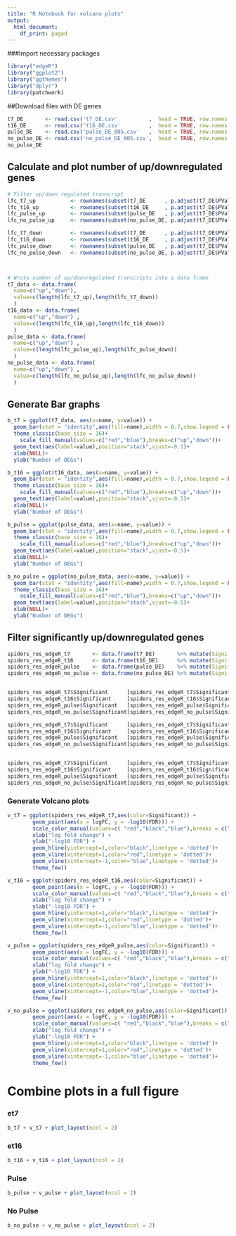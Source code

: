 ```yaml
---
title: "R Notebook for volcano plots"
output:
  html_document:
    df_print: paged
---
```


###Import necessary packages
```r
library("edgeR")
library("ggplot2")
library("ggthemes")
library("dplyr")
library(patchwork)
```

##Download files with DE genes
```r
t7_DE       <- read.csv('t7_DE.csv'          ,  head = TRUE, row.names = 1)
t16_DE      <- read.csv('t16_DE.csv'         ,  head = TRUE, row.names = 1)
pulse_DE    <- read.csv('pulse_DE_005.csv'   ,  head = TRUE, row.names = 1)
no_pulse_DE <- read.csv('no_pulse_DE_005.csv',  head = TRUE, row.names = 1)
no_pulse_DE
```

## Calculate and plot number of up/downregulated genes
```r
# Filter up/down regulated transcript
lfc_t7_up           <- rownames(subset(t7_DE      , p.adjust(t7_DE$PValue, method="BH")<0.05 & logFC>1 ))
lfc_t16_up          <- rownames(subset(t16_DE     , p.adjust(t7_DE$PValue, method="BH")<0.05 & logFC>1 ))
lfc_pulse_up        <- rownames(subset(pulse_DE   , p.adjust(t7_DE$PValue, method="BH")<0.05 & logFC>1 ))
lfc_no_pulse_up     <- rownames(subset(no_pulse_DE, p.adjust(t7_DE$PValue, method="BH")<0.05 & logFC>1 ))

lfc_t7_down         <- rownames(subset(t7_DE      , p.adjust(t7_DE$PValue, method="BH")<0.05 & logFC<(-1) ))
lfc_t16_down        <- rownames(subset(t16_DE     , p.adjust(t7_DE$PValue, method="BH")<0.05 & logFC<(-1) ))
lfc_pulse_down      <- rownames(subset(pulse_DE   , p.adjust(t7_DE$PValue, method="BH")<0.05 & logFC<(-1) ))
lfc_no_pulse_down   <- rownames(subset(no_pulse_DE, p.adjust(t7_DE$PValue, method="BH")<0.05 & logFC<(-1) ))



# Wrute number of up/downregulated transcripts into a data frame
t7_data <- data.frame(
  name=c("up","down"),  
  value=c(length(lfc_t7_up),length(lfc_t7_down))
  )
t16_data <- data.frame(
  name=c("up","down") ,  
  value=c(length(lfc_t16_up),length(lfc_t16_down))
  )
pulse_data <- data.frame(
  name=c("up","down") ,  
  value=c(length(lfc_pulse_up),length(lfc_pulse_down))
  )
no_pulse_data <- data.frame(
  name=c("up","down") ,  
  value=c(length(lfc_no_pulse_up),length(lfc_no_pulse_down))
  )

```

## Generate Bar graphs
```r
b_t7 = ggplot(t7_data, aes(x=name, y=value)) + 
  geom_bar(stat = "identity",aes(fill=name),width = 0.7,show.legend = FALSE)+
  theme_classic(base_size = 16)+
    scale_fill_manual(values=c("red","blue"),breaks=c("up","down"))+
  geom_text(aes(label=value),position="stack",vjust=-0.1)+
  xlab(NULL)+
  ylab("Number of DEGs")

b_t16 = ggplot(t16_data, aes(x=name, y=value)) + 
  geom_bar(stat = "identity",aes(fill=name),width = 0.7,show.legend = FALSE)+
  theme_classic(base_size = 16)+
    scale_fill_manual(values=c("red","blue"),breaks=c("up","down"))+
  geom_text(aes(label=value),position="stack",vjust=-0.5)+
  xlab(NULL)+
  ylab("Number of DEGs")

b_pulse = ggplot(pulse_data, aes(x=name, y=value)) + 
  geom_bar(stat = "identity",aes(fill=name),width = 0.7,show.legend = FALSE)+
  theme_classic(base_size = 16)+
    scale_fill_manual(values=c("red","blue"),breaks=c("up","down"))+
  geom_text(aes(label=value),position="stack",vjust=-0.5)+
  xlab(NULL)+
  ylab("Number of DEGs")

b_no_pulse = ggplot(no_pulse_data, aes(x=name, y=value)) + 
  geom_bar(stat = "identity",aes(fill=name),width = 0.7,show.legend = FALSE)+
  theme_classic(base_size = 16)+
    scale_fill_manual(values=c("red","blue"),breaks=c("up","down"))+
  geom_text(aes(label=value),position="stack",vjust=-0.5)+
  xlab(NULL)+
  ylab("Number of DEGs")
```

## Filter significantly up/downregulated genes
```r
spiders_res_edgeR_t7       <- data.frame(t7_DE)       %>% mutate(Significant = p.adjust(t7_DE$PValue      , method="BH")<0.05)
spiders_res_edgeR_t16      <- data.frame(t16_DE)      %>% mutate(Significant = p.adjust(t16_DE$PValue     , method="BH")<0.05)
spiders_res_edgeR_pulse    <- data.frame(pulse_DE)    %>% mutate(Significant = p.adjust(pulse_DE$PValue   , method="BH")<0.05)
spiders_res_edgeR_no_pulse <- data.frame(no_pulse_DE) %>% mutate(Significant = p.adjust(no_pulse_DE$PValue, method="BH")<0.05)


spiders_res_edgeR_t7$Significant      [spiders_res_edgeR_t7$Significant==TRUE       & spiders_res_edgeR_t7$logFC>1      ] <- "upregulated"
spiders_res_edgeR_t16$Significant     [spiders_res_edgeR_t16$Significant==TRUE      & spiders_res_edgeR_t16$logFC>1     ] <- "upregulated"
spiders_res_edgeR_pulse$Significant   [spiders_res_edgeR_pulse$Significant==TRUE    & spiders_res_edgeR_pulse$logFC>1   ] <- "upregulated"
spiders_res_edgeR_no_pulse$Significant[spiders_res_edgeR_no_pulse$Significant==TRUE & spiders_res_edgeR_no_pulse$logFC>1] <- "upregulated"

spiders_res_edgeR_t7$Significant      [spiders_res_edgeR_t7$Significant==TRUE      & spiders_res_edgeR_t7$logFC<(-1)       ] <- "downregulated"
spiders_res_edgeR_t16$Significant     [spiders_res_edgeR_t16$Significant==TRUE      & spiders_res_edgeR_t16$logFC<(-1)     ] <- "downregulated"
spiders_res_edgeR_pulse$Significant   [spiders_res_edgeR_pulse$Significant==TRUE    & spiders_res_edgeR_pulse$logFC<(-1)   ] <- "downregulated"
spiders_res_edgeR_no_pulse$Significant[spiders_res_edgeR_no_pulse$Significant==TRUE & spiders_res_edgeR_no_pulse$logFC<(-1)] <- "downregulated"


spiders_res_edgeR_t7$Significant      [spiders_res_edgeR_t7$Significant==FALSE       | spiders_res_edgeR_t7$Significant==TRUE       ] <- "unchange"
spiders_res_edgeR_t16$Significant     [spiders_res_edgeR_t16$Significant==FALSE      | spiders_res_edgeR_t16$Significant==TRUE      ] <- "unchange"
spiders_res_edgeR_pulse$Significant   [spiders_res_edgeR_pulse$Significant==FALSE    | spiders_res_edgeR_pulse$Significant==TRUE    ] <- "unchange"
spiders_res_edgeR_no_pulse$Significant[spiders_res_edgeR_no_pulse$Significant==FALSE | spiders_res_edgeR_no_pulse$Significant==TRUE ] <- "unchange"
```

### Generate Volcano plots
```r
v_t7 = ggplot(spiders_res_edgeR_t7,aes(color=Significant)) + 
        geom_point(aes(x = logFC, y = -log10(FDR))) + 
        scale_color_manual(values=c( "red","black","blue"),breaks = c("upregulated","downregulated","unchange"))+
        xlab("log fold change") + 
        ylab("-log10 FDR") +
        geom_hline(yintercept=1,color="black",linetype = 'dotted')+
        geom_vline(xintercept=1,color="red",linetype = 'dotted')+ 
        geom_vline(xintercept=-1,color="blue",linetype = 'dotted')+
        theme_few()

v_t16 = ggplot(spiders_res_edgeR_t16,aes(color=Significant)) + 
        geom_point(aes(x = logFC, y = -log10(FDR))) + 
        scale_color_manual(values=c( "red","black","blue"),breaks = c("upregulated","downregulated","unchange"))+
        xlab("log fold change") + 
        ylab("-log10 FDR") +
        geom_hline(yintercept=1,color="black",linetype = 'dotted')+
        geom_vline(xintercept=1,color="red",linetype = 'dotted')+ 
        geom_vline(xintercept=-1,color="blue",linetype = 'dotted')+
        theme_few()

v_pulse = ggplot(spiders_res_edgeR_pulse,aes(color=Significant)) + 
        geom_point(aes(x = logFC, y = -log10(FDR))) + 
        scale_color_manual(values=c( "red","black","blue"),breaks = c("upregulated","downregulated","unchange"))+
        xlab("log fold change") + 
        ylab("-log10 FDR") +
        geom_hline(yintercept=1,color="black",linetype = 'dotted')+
        geom_vline(xintercept=1,color="red",linetype = 'dotted')+ 
        geom_vline(xintercept=-1,color="blue",linetype = 'dotted')+
        theme_few()

v_no_pulse = ggplot(spiders_res_edgeR_no_pulse,aes(color=Significant)) + 
        geom_point(aes(x = logFC, y = -log10(FDR))) + 
        scale_color_manual(values=c( "red","black","blue"),breaks = c("upregulated","downregulated","unchange"))+
        xlab("log fold change") + 
        ylab("-log10 FDR") +
        geom_hline(yintercept=1,color="black",linetype = 'dotted')+
        geom_vline(xintercept=1,color="red",linetype = 'dotted')+ 
        geom_vline(xintercept=-1,color="blue",linetype = 'dotted')+
        theme_few()
```


# Combine plots in a full figure

### et7
```r
b_t7 + v_t7 + plot_layout(ncol = 2)
```

### et16
```r
b_t16 + v_t16 + plot_layout(ncol = 2)
```

### Pulse
```r
b_pulse + v_pulse + plot_layout(ncol = 2)
```

### No Pulse
```r
b_no_pulse + v_no_pulse + plot_layout(ncol = 2)
```


